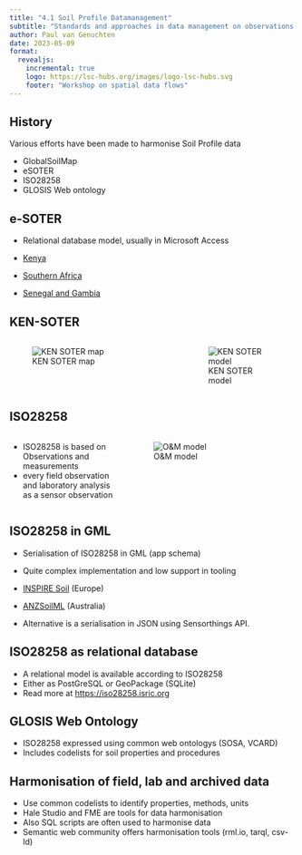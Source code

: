 ```yaml
---
title: "4.1 Soil Profile Datamanagement"
subtitle: "Standards and approaches in data management on observations on land and soil"
author: Paul van Genuchten
date: 2023-05-09
format:
  revealjs:
    incremental: true
    logo: https://lsc-hubs.org/images/logo-lsc-hubs.svg
    footer: "Workshop on spatial data flows"
---
```


## History

Various efforts have been made to harmonise Soil Profile data

- GlobalSoilMap
- eSOTER
- ISO28258
- GLOSIS Web ontology


## e-SOTER

- Relational database model, usually in Microsoft Access

- [Kenya](https://data.isric.org/geonetwork/srv/eng/catalog.search#/metadata/73e27136-9efe-49e4-af35-fd98b841d467)
- [Southern Africa](https://data.isric.org/geonetwork/srv/eng/catalog.search#/metadata/3571c1f3-159d-442c-b324-0af53d03f12e)
- [Senegal and Gambia](https://data.isric.org/geonetwork/srv/eng/catalog.search#/metadata/a6320590-0899-4b60-bf4d-f80282bbb72c)

## KEN-SOTER

:::: {.columns}

::: {.column width="60%"}
![KEN SOTER map](../img/soter-map.jpg)
:::

::: {.column width="40%"}
![KEN SOTER model](../img/soter.jpg)
:::
::::

## ISO28258

:::: {.columns}

::: {.column width="40%"}
- ISO28258 is based on Observations and measurements
- every field observation and laboratory analysis as a sensor observation
:::

::: {.column width="60%"}
![O&M model](../img/om2.png)
:::

::::

## ISO28258 in GML

- Serialisation of ISO28258 in GML (app schema)
- Quite complex implementation and low support in tooling

- [INSPIRE Soil](https://inspire.ec.europa.eu/Themes/127/2892) (Europe)  
- [ANZSoilML](https://github.com/ANZSoilData/ANZSoilML) (Australia) 

- Alternative is a serialisation in JSON using Sensorthings API.

## ISO28258 as relational database

- A relational model is available according to ISO28258
- Either as PostGreSQL or GeoPackage (SQLite)
- Read more at <https://iso28258.isric.org>

## GLOSIS Web Ontology

- ISO28258 expressed using common web ontologys (SOSA, VCARD)
- Includes codelists for soil properties and procedures

## Harmonisation of field, lab and archived data

- Use common codelists to identify properties, methods, units
- Hale Studio and FME are tools for data harmonisation
- Also SQL scripts are often used to harmonise data
- Semantic web community offers harmonisation tools (rml.io, tarql, csv-ld)
